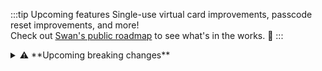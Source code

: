 :::tip Upcoming features
Single-use virtual card improvements, passcode reset improvements, and more!<br />
Check out [Swan's public roadmap](https://swanio.notion.site/Swan-Public-Roadmap-385e4b2e91b3409786a6c8e885654a22) to see what's in the works. :rocket:
:::

<details>
  <summary>⚠️ **Upcoming breaking changes**</summary>

  <div>

👥 Starting **June 19th**, the `amount` field will be removed from the transactions `search` filter.
Please use the amount filters to refine your search.

💸 Starting **June 19th**, the `beneficiaryId` and `isMyOwnIban` input fields will be removed from the `initiateCreditTransfers` mutation.
The `isMyOwnIban` field will become optional.

🛑 Starting **June 19th**, a new rejection type, `ValidationRejection`, will be used to validate an input in the `initiateCreditTransfers` mutation.

🚫 Starting **June 19th**, calls to `scheduleStandingOrder` with an invalid `reference` will be rejected. 
See the [API reference](https://api-reference.swan.io/inputs/schedule-standing-order-input#schedulestandingorderinputreferencestring-) for the regex pattern.

  </div>
</details>